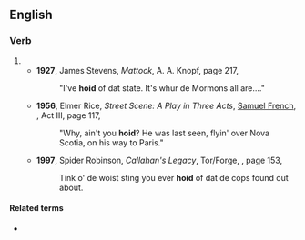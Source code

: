 ==English==

===Verb===
{{head|en|verb form}}

# {{pronunciation spelling of|en|heard|from=NYC}}
#* '''1927''', James Stevens, ''Mattock'', A. A. Knopf, page 217,
#*: "I've '''hoid''' of dat state. It's whur de Mormons all are...."
#* '''1956''', Elmer Rice, ''Street Scene: A Play in Three Acts'', [[w:Samuel French Inc.|Samuel French]], {{ISBN|0573615896}}, Act III, page 117,
#*: "Why, ain't you '''hoid'''? He was last seen, flyin' over Nova Scotia, on his way to Paris."
#* '''1997''', Spider Robinson, ''Callahan's Legacy'', Tor/Forge, {{ISBN|0812550358}}, page 153,
#*: Tink o' de woist sting you ever '''hoid''' of dat de cops found out about.

====Related terms====
* {{l|en|hoida}}